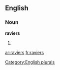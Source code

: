 ==English==

===Noun===
'''raviers'''

# {{plural of|[[ravier]]}}

[[Category:English plurals]]

[[ar:raviers]]
[[fr:raviers]]
